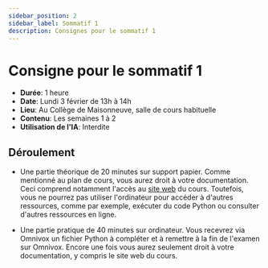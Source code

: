 ```yaml
---
sidebar_position: 2
sidebar_label: Sommatif 1
description: Consignes pour le sommatif 1
---
```


# Consigne pour le sommatif 1

- **Durée**: 1 heure
- **Date**: Lundi 3 février de 13h à 14h
- **Lieu**: Au Collège de Maisonneuve, salle de cours habituelle
- **Contenu**: Les semaines 1 à 2
- **Utilisation de l'IA**: Interdite

## Déroulement

- Une partie théorique de 20 minutes sur support papier. Comme mentionné au
  plan de cours, vous aurez droit à votre documentation. Ceci comprend notamment
  l'accès au [site web](https://archambaultv-prof.github.io/2025H-420-2C3-MA) du
  cours. Toutefois, vous ne pourrez pas utiliser l'ordinateur pour accéder à
  d'autres ressources, comme par exemple, exécuter du code Python ou
  consulter d'autres ressources en ligne.

- Une partie pratique de 40 minutes sur ordinateur. Vous recevrez via Omnivox un fichier
  Python à compléter et à remettre à la fin de l'examen sur Omnivox. Encore une fois
  vous aurez seulement droit à votre documentation, y compris le site web du cours.
